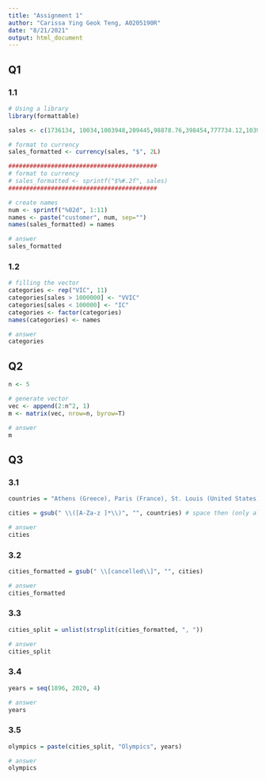 ---
title: "Assignment 1"
author: "Carissa Ying Geok Teng, A0205190R"
date: "8/21/2021"
output: html_document
---

## Q1

### 1.1

```{r}
# Using a library
library(formattable)

sales <- c(1736134, 10034,1003948,209445,98878.76,398454,777734.12,1039489.34,293894,9834,9384754.65)

# format to currency
sales_formatted <- currency(sales, "$", 2L)

##########################################
# format to currency
# sales_formatted <- sprintf("$%#.2f", sales)
##########################################

# create names
num <- sprintf("%02d", 1:11)
names <- paste("customer", num, sep="")
names(sales_formatted) = names

# answer
sales_formatted

```

### 1.2

```{r}
# filling the vector
categories <- rep("VIC", 11)
categories[sales > 1000000] <- "VVIC"
categories[sales < 100000] <- "IC"
categories <- factor(categories)
names(categories) <- names

# answer
categories
```

## Q2

```{r}
n <- 5

# generate vector
vec <- append(2:n^2, 1)
m <- matrix(vec, nrow=n, byrow=T)

# answer 
m
```

## Q3

### 3.1

```{r}
countries = "Athens (Greece), Paris (France), St. Louis (United States), London (England), Stockholm (Sweden), Berlin (Germany) [cancelled], Antwerp (Belgium), Paris (France), Amsterdam (Netherlands), Los Angeles (United States), Berlin (Germany), Tokyo (Japan) [cancelled], London (England) [cancelled], London (England), Helsinki (Finland), Melbourne (Australia), Rome (Italy), Tokyo (Japan), Mexico City (Mexico), Munich (West Germany), Montreal (Canada), Moscow (Soviet Union), Los Angeles (United Statesz), Seoul (South Korea), Barcelona (Spain), Atlanta (United States), Sydney (Australia), Athens (Greece), Beijing (China), London (England), Rio de Janeiro (Brazil), Tokyo (Japan)"

cities = gsub(" \\([A-Za-z ]*\\)", "", countries) # space then (only alphabets)

# answer
cities
```

### 3.2

```{r}
cities_formatted = gsub(" \\[cancelled\\]", "", cities)

# answer
cities_formatted
```

### 3.3

```{r}
cities_split = unlist(strsplit(cities_formatted, ", "))

# answer
cities_split
```

### 3.4

```{r}
years = seq(1896, 2020, 4)

# answer
years
```

### 3.5

```{r}
olympics = paste(cities_split, "Olympics", years)

# answer
olympics
```